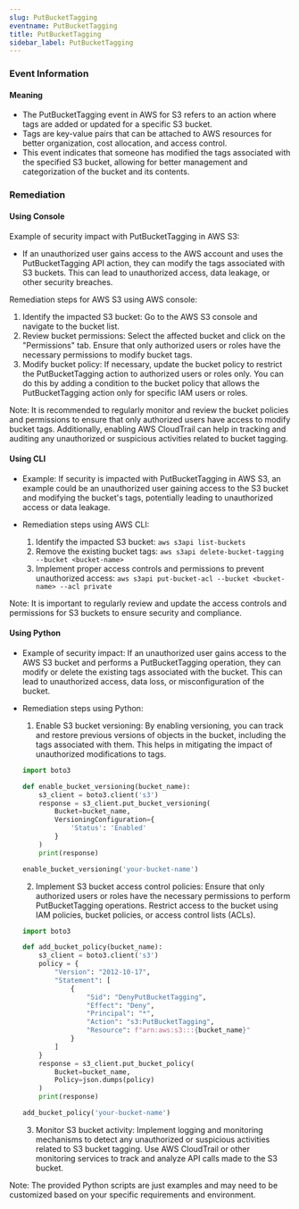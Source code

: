 ```yaml
--- 
slug: PutBucketTagging
eventname: PutBucketTagging
title: PutBucketTagging
sidebar_label: PutBucketTagging
---
```

                       
### Event Information

#### Meaning

- The PutBucketTagging event in AWS for S3 refers to an action where tags are added or updated for a specific S3 bucket.
- Tags are key-value pairs that can be attached to AWS resources for better organization, cost allocation, and access control.
- This event indicates that someone has modified the tags associated with the specified S3 bucket, allowing for better management and categorization of the bucket and its contents.

### Remediation

#### Using Console

Example of security impact with PutBucketTagging in AWS S3:
- If an unauthorized user gains access to the AWS account and uses the PutBucketTagging API action, they can modify the tags associated with S3 buckets. This can lead to unauthorized access, data leakage, or other security breaches.

Remediation steps for AWS S3 using AWS console:
1. Identify the impacted S3 bucket: Go to the AWS S3 console and navigate to the bucket list.
2. Review bucket permissions: Select the affected bucket and click on the "Permissions" tab. Ensure that only authorized users or roles have the necessary permissions to modify bucket tags.
3. Modify bucket policy: If necessary, update the bucket policy to restrict the PutBucketTagging action to authorized users or roles only. You can do this by adding a condition to the bucket policy that allows the PutBucketTagging action only for specific IAM users or roles.

Note: It is recommended to regularly monitor and review the bucket policies and permissions to ensure that only authorized users have access to modify bucket tags. Additionally, enabling AWS CloudTrail can help in tracking and auditing any unauthorized or suspicious activities related to bucket tagging.

#### Using CLI

- Example: If security is impacted with PutBucketTagging in AWS S3, an example could be an unauthorized user gaining access to the S3 bucket and modifying the bucket's tags, potentially leading to unauthorized access or data leakage.

- Remediation steps using AWS CLI:
  1. Identify the impacted S3 bucket: `aws s3api list-buckets`
  2. Remove the existing bucket tags: `aws s3api delete-bucket-tagging --bucket <bucket-name>`
  3. Implement proper access controls and permissions to prevent unauthorized access: `aws s3api put-bucket-acl --bucket <bucket-name> --acl private`

Note: It is important to regularly review and update the access controls and permissions for S3 buckets to ensure security and compliance.

#### Using Python

- Example of security impact: If an unauthorized user gains access to the AWS S3 bucket and performs a PutBucketTagging operation, they can modify or delete the existing tags associated with the bucket. This can lead to unauthorized access, data loss, or misconfiguration of the bucket.

- Remediation steps using Python:
  1. Enable S3 bucket versioning: By enabling versioning, you can track and restore previous versions of objects in the bucket, including the tags associated with them. This helps in mitigating the impact of unauthorized modifications to tags.
  
  ```python
  import boto3

  def enable_bucket_versioning(bucket_name):
      s3_client = boto3.client('s3')
      response = s3_client.put_bucket_versioning(
          Bucket=bucket_name,
          VersioningConfiguration={
              'Status': 'Enabled'
          }
      )
      print(response)

  enable_bucket_versioning('your-bucket-name')
  ```

  2. Implement S3 bucket access control policies: Ensure that only authorized users or roles have the necessary permissions to perform PutBucketTagging operations. Restrict access to the bucket using IAM policies, bucket policies, or access control lists (ACLs).

  ```python
  import boto3

  def add_bucket_policy(bucket_name):
      s3_client = boto3.client('s3')
      policy = {
          "Version": "2012-10-17",
          "Statement": [
              {
                  "Sid": "DenyPutBucketTagging",
                  "Effect": "Deny",
                  "Principal": "*",
                  "Action": "s3:PutBucketTagging",
                  "Resource": f"arn:aws:s3:::{bucket_name}"
              }
          ]
      }
      response = s3_client.put_bucket_policy(
          Bucket=bucket_name,
          Policy=json.dumps(policy)
      )
      print(response)

  add_bucket_policy('your-bucket-name')
  ```

  3. Monitor S3 bucket activity: Implement logging and monitoring mechanisms to detect any unauthorized or suspicious activities related to S3 bucket tagging. Use AWS CloudTrail or other monitoring services to track and analyze API calls made to the S3 bucket.

Note: The provided Python scripts are just examples and may need to be customized based on your specific requirements and environment.


 